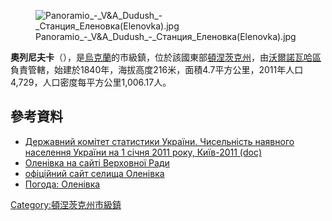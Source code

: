 {{no footnotes|time=2015-09-14T23:48:23+00:00}}
[[Image:Panoramio_-_V&A_Dudush_-_Станция_Еленовка(Elenovka).jpg|right]]

{{coord|47|49|53|N|37|39|36|E|scale:100000|display=title}}

'''奧列尼夫卡'''（{{lang-uk|Оленівка}}），是[[烏克蘭|烏克蘭]]的市級鎮，位於該國東部[[頓涅茨克州|頓涅茨克州]]，由[[沃爾諾瓦哈區|沃爾諾瓦哈區]]負責管轄，始建於1840年，海拔高度216米，面積4.7平方公里，2011年人口4,729，人口密度每平方公里1,006.17人。

==參考資料==
*[https://web.archive.org/web/20121010205321/http://stat6.stat.lviv.ua/PXWEB2007/ukr/publ/2011/chnas.zip Державний комітет статистики України. Чисельність наявного населення України на 1 січня 2011 року, Київ-2011 (doc)]
* [http://gska2.rada.gov.ua/pls/z7502/A005?rdat1=24.12.2007&rf7571=7606 Оленівка на сайті Верховної Ради]{{dead link|date=2017年12月 |bot=InternetArchiveBot |fix-attempted=yes }}
* [https://web.archive.org/web/20130930104918/http://olenivka.net/ офіційний сайт селища Оленівка]
* [http://weather.in.ua/ua/doneckaja/18866 Погода: Оленівка] {{Wayback|url=http://weather.in.ua/ua/doneckaja/18866 |date=20160829011046 }}

{{DEFAULTSORT:Оленівка}}
[[Category:頓涅茨克州市級鎮|Category:頓涅茨克州市級鎮]]


{{Donetsk-geo-stub}}